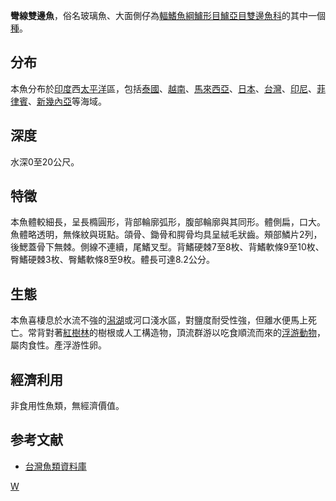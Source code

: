 {{Speciesbox 
| taxon = Ambassis buruensis
| status = LC
| status_system = iucn3.1
| authority = [[Bleeker|Bleeker]], 1856
| synonyms = * Chanda buruensis-Bleeker, 1856
}}
'''彎線雙邊魚'''，俗名玻璃魚、大面側仔為[[輻鰭魚綱|輻鰭魚綱]][[鱸形目|鱸形目]][[鱸亞目|鱸亞目]][[雙邊魚科|雙邊魚科]]的其中一個[[種|種]]。

==分布==
本魚分布於[[印度|印度]]西[[太平洋|太平洋]]區，包括[[泰國|泰國]]、[[越南|越南]]、[[馬來西亞|馬來西亞]]、[[日本|日本]]、[[台灣|台灣]]、[[印尼|印尼]]、[[菲律賓|菲律賓]]、[[新幾內亞|新幾內亞]]等海域。

==深度==
水深0至20公尺。

==特徵==
本魚體較細長，呈長橢圓形，背部輪廓弧形，腹部輪廓與其同形。體側扁，口大。魚體略透明，無條紋與斑點。頜骨、鋤骨和腭骨均具呈絨毛狀齒。頰部鱗片2列，後鰓蓋骨下無棘。側線不連續，尾鰭叉型。背鰭硬棘7至8枚、背鰭軟條9至10枚、臀鰭硬棘3枚、臀鰭軟條8至9枚。體長可達8.2公分。

==生態==
本魚喜棲息於水流不強的[[潟湖|潟湖]]或河口淺水區，對鹽度耐受性強，但離水便馬上死亡。常背對著[[紅樹林|紅樹林]]的樹根或人工構造物，頂流群游以吃食順流而來的[[浮游生物|浮游動物]]，屬肉食性。產浮游性卵。

==經濟利用==
非食用性魚類，無經濟價值。

==参考文献==
*[http://fishdb.sinica.edu.tw/ 台灣魚類資料庫] {{Wayback|url=http://fishdb.sinica.edu.tw/ |date=20160304193340 }}
{{Taxonbar|from=Q4873713}}

[[Category:雙邊魚屬|W]]